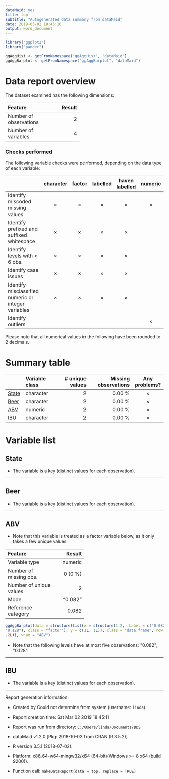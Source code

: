 ---
dataMaid: yes
title: top
subtitle: "Autogenerated data summary from dataMaid"
date: 2019-03-02 18:45:10
output: word_document
---
```{r , echo=FALSE, include=FALSE, warning=FALSE, message=FALSE, error=FALSE}
library("ggplot2")
library("pander")
```
```{r 'visualFunctions', echo=FALSE, include=FALSE, warning=FALSE, message=FALSE, error=FALSE}
ggAggHist <- getFromNamespace("ggAggHist", "dataMaid")
ggAggBarplot <- getFromNamespace("ggAggBarplot", "dataMaid")
```
# Data report overview
The dataset examined has the following dimensions:


---------------------------------
Feature                    Result
------------------------ --------
Number of observations          2

Number of variables             4
---------------------------------




### Checks performed
The following variable checks were performed, depending on the data type of each variable:

-----------------------------------------------------------------------------------------------------------------------------------------------
&nbsp;                                                 character   factor    labelled   haven labelled   numeric   integer   logical    Date   
----------------------------------------------------- ----------- --------- ---------- ---------------- --------- --------- --------- ---------
Identify miscoded missing values                        &times;    &times;   &times;       &times;       &times;   &times;             &times; 

Identify prefixed and suffixed whitespace               &times;    &times;   &times;       &times;                                             

Identify levels with < 6 obs.                           &times;    &times;   &times;       &times;                                             

Identify case issues                                    &times;    &times;   &times;       &times;                                             

Identify misclassified numeric or integer variables     &times;    &times;   &times;       &times;                                             

Identify outliers                                                                                        &times;   &times;             &times; 
-----------------------------------------------------------------------------------------------------------------------------------------------




Please note that all numerical values in the following have been rounded to 2 decimals.


# Summary table

-----------------------------------------------------------------------------------
&nbsp;    Variable class     # unique values   Missing observations  Any problems? 
--------- ---------------- ----------------- ---------------------- ---------------
[State]   character                        2                 0.00 %     &times;    

[Beer]    character                        2                 0.00 %     &times;    

[ABV]     numeric                          2                 0.00 %     &times;    

[IBU]     character                        2                 0.00 %     &times;    
-----------------------------------------------------------------------------------




# Variable list
## State

* The variable is a key (distinct values for each observation).



---

## Beer

* The variable is a key (distinct values for each observation).



---

## ABV

* Note that this variable is treated as a factor variable below, as it only takes a few unique values.

<div class = "row">
<div class = "col-lg-8">

-----------------------------------
Feature                      Result
------------------------- ---------
Variable type               numeric

Number of missing obs.      0 (0 %)

Number of unique values           2

Mode                        "0.082"

Reference category            0.082
-----------------------------------


</div>
<div class = "col-lg-4">
```{r 'Var-3-ABV', echo=FALSE, fig.width=4, fig.height=3, message=FALSE, warning=FALSE}
ggAggBarplot(data = structure(list(x = structure(1:2, .Label = c("0.082", 
"0.128"), class = "factor"), y = c(1L, 1L)), class = "data.frame", row.names = c(NA, 
-2L)), vnam = "ABV")
```
</div>
</div>


- Note that the following levels have at most five observations: \"0.082\", \"0.128\". 



---

## IBU

* The variable is a key (distinct values for each observation).



---



Report generation information:

 *  Created by Could not determine from system (username: `linda`).

 *  Report creation time: Sat Mar 02 2019 18:45:11

 *  Report was run from directory: `C:/Users/linda/Documents/DDS`

 *  dataMaid v1.2.0 [Pkg: 2018-10-03 from CRAN (R 3.5.2)]

 *  R version 3.5.1 (2018-07-02).

 *  Platform: x86_64-w64-mingw32/x64 (64-bit)(Windows >= 8 x64 (build 9200)).

 *  Function call: `makeDataReport(data = top, replace = TRUE)`

